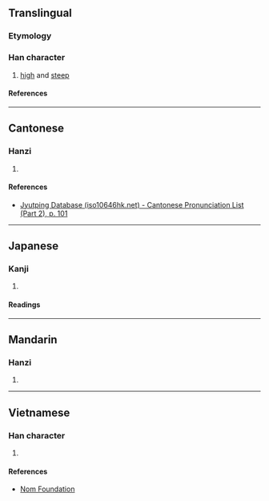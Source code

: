 {{character info/new}}
==Translingual==

===Etymology===
{{Han compound|山|尊|c1=s|t1=mountain|c2=p|ls=psc}}

===Han character===
{{Han char|rn=46|rad=山|as=12|sn=15|four=28746|canj=UTWI|ids=⿰山尊}}

# [[high]] and [[steep]]

====References====
{{Han ref|kx=0320.070|dkj=08487|dj=0620.110|hdz=10798.150|uh=5D9F}}

----

==Cantonese==

===Hanzi===
{{yue-hanzi|jyut=[[zeon1]]|y=jeun1}}

# {{rfdef|yue|sort=山12}}

====References====
* [http://www.iso10646hk.net/jp/document/download.jsp Jyutping Database (iso10646hk.net) - Cantonese Pronunciation List (Part 2), p. 101]

----

==Japanese==

===Kanji===
{{ja-kanji|grade=|rs=山12}}

# {{rfdef|ja|sort=山12}}

====Readings====
{{ja-readings
|on=そん, しゅん
|kun=そばだつ
}}

----

==Mandarin==

===Hanzi===
{{cmn-hanzi|pin=[[zūn]] ([[zun1]])|wg=tsun<sup>1</sup>}}

# {{rfdef|cmn|sort=山12}}

----

==Vietnamese==

===Han character===
{{vi-readings|rs=山12|reading=chon}}

# {{rfdef|vi|sort=山12}}

====References====
* [http://nomfoundation.org/common/nom_details.php?codepoint=5d9f Nom Foundation]